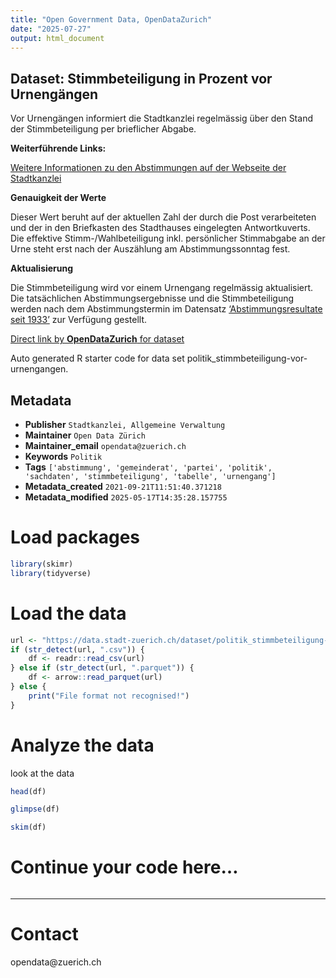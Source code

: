 ```yaml
---
title: "Open Government Data, OpenDataZurich"
date: "2025-07-27"
output: html_document
---
```


## Dataset: Stimmbeteiligung in Prozent vor Urnengängen

Vor Urnengängen informiert die Stadtkanzlei regelmässig über den Stand der Stimmbeteiligung per brieflicher Abgabe.


**Weiterführende Links:**

[Weitere Informationen zu den Abstimmungen auf der Webseite der Stadtkanzlei](https://www.stadt-zuerich.ch/de/politik-und-verwaltung/politik-und-recht/abstimmen-waehlen.html)

**Genauigkeit der Werte**

Dieser Wert beruht auf der aktuellen Zahl der durch die Post verarbeiteten und der in den Briefkasten des Stadthauses eingelegten Antwortkuverts. Die effektive Stimm-/Wahlbeteiligung inkl. persönlicher Stimmabgabe an der Urne steht erst nach der Auszählung am Abstimmungssonntag fest.

**Aktualisierung**

Die Stimmbeteiligung wird vor einem Urnengang regelmässig aktualisiert. Die tatsächlichen Abstimmungsergebnisse und die Stimmbeteiligung werden nach dem Abstimmungstermin im Datensatz ['Abstimmungsresultate seit 1933'](/dataset/politik_abstimmungen_seit1933) zur Verfügung gestellt.



[Direct link by **OpenDataZurich** for dataset](https://data.stadt-zuerich.ch/dataset/politik_stimmbeteiligung-vor-urnengangen)

Auto generated R starter code for data set politik_stimmbeteiligung-vor-urnengangen.

## Metadata

- **Publisher** `Stadtkanzlei, Allgemeine Verwaltung`
- **Maintainer** `Open Data Zürich`
- **Maintainer_email** `opendata@zuerich.ch`
- **Keywords** `Politik`
- **Tags** `['abstimmung', 'gemeinderat', 'partei', 'politik', 'sachdaten', 'stimmbeteiligung', 'tabelle', 'urnengang']`
- **Metadata_created** `2021-09-21T11:51:40.371218`
- **Metadata_modified** `2025-05-17T14:35:28.157755`


# Load packages

```r
library(skimr)
library(tidyverse)
```

# Load the data

```r
url <- "https://data.stadt-zuerich.ch/dataset/politik_stimmbeteiligung-vor-urnengangen/download/stimmbeteiligung.csv"
if (str_detect(url, ".csv")) {
    df <- readr::read_csv(url)
} else if (str_detect(url, ".parquet")) {
    df <- arrow::read_parquet(url)
} else {
    print("File format not recognised!")
}
```

# Analyze the data

look at the data
```r
head(df)
```

```r
glimpse(df)
```

```r
skim(df)
```

# Continue your code here...

```r

```

------------------------------------------------------------------------

# Contact

opendata@zuerich.ch
